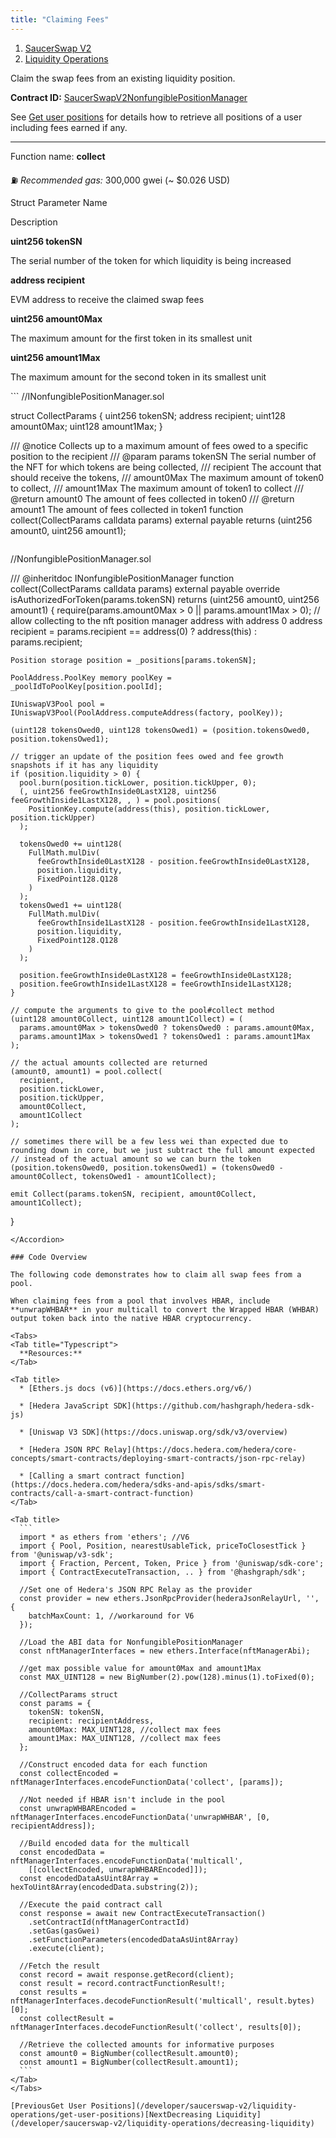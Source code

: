 ```yaml
---
title: "Claiming Fees"
---
```


1. [SaucerSwap V2](/developer/saucerswap-v2)
2. [Liquidity Operations](/developer/saucerswap-v2/liquidity-operations)

Claim the swap fees from an existing liquidity position.

**Contract ID:** [SaucerSwapV2NonfungiblePositionManager](https://hashscan.io/mainnet/contract/0.0.4053945)

See [Get user positions](/developer/saucerswap-v2/liquidity-operations/get-user-positions) for details how to retrieve all positions of a user including fees earned if any.

***

Function name: **collect**

⛽ *Recommended gas:* 300,000 gwei (\~ $0.026 USD)

Struct Parameter Name

Description

**uint256 tokenSN**

The serial number of the token for which liquidity is being increased

**address recipient**

EVM address to receive the claimed swap fees

**uint256 amount0Max**

The maximum amount for the first token in its smallest unit

**uint256 amount1Max**

The maximum amount for the second token in its smallest unit

<Accordion title="Solidity Interface & Function Body">
  ```
  //INonfungiblePositionManager.sol

  struct CollectParams {
    uint256 tokenSN;
    address recipient;
    uint128 amount0Max;
    uint128 amount1Max;
  }

  /// @notice Collects up to a maximum amount of fees owed to a specific position to the recipient
  /// @param params tokenSN The serial number of the NFT for which tokens are being collected,
  /// recipient The account that should receive the tokens,
  /// amount0Max The maximum amount of token0 to collect,
  /// amount1Max The maximum amount of token1 to collect
  /// @return amount0 The amount of fees collected in token0
  /// @return amount1 The amount of fees collected in token1
  function collect(CollectParams calldata params) external payable 
    returns (uint256 amount0, uint256 amount1);
  ```

  ```
  //NonfungiblePositionManager.sol

  /// @inheritdoc INonfungiblePositionManager
  function collect(CollectParams calldata params)
    external
    payable
    override
    isAuthorizedForToken(params.tokenSN)
    returns (uint256 amount0, uint256 amount1)
  {
    require(params.amount0Max > 0 || params.amount1Max > 0);
    // allow collecting to the nft position manager address with address 0
    address recipient = params.recipient == address(0) ? address(this) : params.recipient;

    Position storage position = _positions[params.tokenSN];

    PoolAddress.PoolKey memory poolKey = _poolIdToPoolKey[position.poolId];

    IUniswapV3Pool pool = IUniswapV3Pool(PoolAddress.computeAddress(factory, poolKey));

    (uint128 tokensOwed0, uint128 tokensOwed1) = (position.tokensOwed0, position.tokensOwed1);

    // trigger an update of the position fees owed and fee growth snapshots if it has any liquidity
    if (position.liquidity > 0) {
      pool.burn(position.tickLower, position.tickUpper, 0);
      (, uint256 feeGrowthInside0LastX128, uint256 feeGrowthInside1LastX128, , ) = pool.positions(
        PositionKey.compute(address(this), position.tickLower, position.tickUpper)
      );

      tokensOwed0 += uint128(
        FullMath.mulDiv(
          feeGrowthInside0LastX128 - position.feeGrowthInside0LastX128,
          position.liquidity,
          FixedPoint128.Q128
        )
      );
      tokensOwed1 += uint128(
        FullMath.mulDiv(
          feeGrowthInside1LastX128 - position.feeGrowthInside1LastX128,
          position.liquidity,
          FixedPoint128.Q128
        )
      );

      position.feeGrowthInside0LastX128 = feeGrowthInside0LastX128;
      position.feeGrowthInside1LastX128 = feeGrowthInside1LastX128;
    }

    // compute the arguments to give to the pool#collect method
    (uint128 amount0Collect, uint128 amount1Collect) = (
      params.amount0Max > tokensOwed0 ? tokensOwed0 : params.amount0Max,
      params.amount1Max > tokensOwed1 ? tokensOwed1 : params.amount1Max
    );

    // the actual amounts collected are returned
    (amount0, amount1) = pool.collect(
      recipient,
      position.tickLower,
      position.tickUpper,
      amount0Collect,
      amount1Collect
    );

    // sometimes there will be a few less wei than expected due to rounding down in core, but we just subtract the full amount expected
    // instead of the actual amount so we can burn the token
    (position.tokensOwed0, position.tokensOwed1) = (tokensOwed0 - amount0Collect, tokensOwed1 - amount1Collect);

    emit Collect(params.tokenSN, recipient, amount0Collect, amount1Collect);
  }
  ```
</Accordion>

### Code Overview

The following code demonstrates how to claim all swap fees from a pool.

When claiming fees from a pool that involves HBAR, include **unwrapWHBAR** in your multicall to convert the Wrapped HBAR (WHBAR) output token back into the native HBAR cryptocurrency.

<Tabs>
  <Tab title="Typescript">
    **Resources:**
  </Tab>

  <Tab title>
    * [Ethers.js docs (v6)](https://docs.ethers.org/v6/)

    * [Hedera JavaScript SDK](https://github.com/hashgraph/hedera-sdk-js)

    * [Uniswap V3 SDK](https://docs.uniswap.org/sdk/v3/overview)

    * [Hedera JSON RPC Relay](https://docs.hedera.com/hedera/core-concepts/smart-contracts/deploying-smart-contracts/json-rpc-relay)

    * [Calling a smart contract function](https://docs.hedera.com/hedera/sdks-and-apis/sdks/smart-contracts/call-a-smart-contract-function)
  </Tab>

  <Tab title>
    ```
    import * as ethers from 'ethers'; //V6
    import { Pool, Position, nearestUsableTick, priceToClosestTick } from '@uniswap/v3-sdk';
    import { Fraction, Percent, Token, Price } from '@uniswap/sdk-core';
    import { ContractExecuteTransaction, .. } from '@hashgraph/sdk';

    //Set one of Hedera's JSON RPC Relay as the provider
    const provider = new ethers.JsonRpcProvider(hederaJsonRelayUrl, '', {
      batchMaxCount: 1, //workaround for V6
    });

    //Load the ABI data for NonfungiblePositionManager
    const nftManagerInterfaces = new ethers.Interface(nftManagerAbi);

    //get max possible value for amount0Max and amount1Max
    const MAX_UINT128 = new BigNumber(2).pow(128).minus(1).toFixed(0);

    //CollectParams struct
    const params = {
      tokenSN: tokenSN,
      recipient: recipientAddress,    
      amount0Max: MAX_UINT128, //collect max fees
      amount1Max: MAX_UINT128, //collect max fees
    };

    //Construct encoded data for each function
    const collectEncoded = nftManagerInterfaces.encodeFunctionData('collect', [params]);  

    //Not needed if HBAR isn't include in the pool
    const unwrapWHBAREncoded = nftManagerInterfaces.encodeFunctionData('unwrapWHBAR', [0, recipientAddress]);

    //Build encoded data for the multicall
    const encodedData = nftManagerInterfaces.encodeFunctionData('multicall', 
      [[collectEncoded, unwrapWHBAREncoded]]);  
    const encodedDataAsUint8Array = hexToUint8Array(encodedData.substring(2));

    //Execute the paid contract call
    const response = await new ContractExecuteTransaction()
      .setContractId(nftManagerContractId)
      .setGas(gasGwei)
      .setFunctionParameters(encodedDataAsUint8Array)
      .execute(client);

    //Fetch the result
    const record = await response.getRecord(client);    
    const result = record.contractFunctionResult!;
    const results = nftManagerInterfaces.decodeFunctionResult('multicall', result.bytes)[0];
    const collectResult = nftManagerInterfaces.decodeFunctionResult('collect', results[0]);

    //Retrieve the collected amounts for informative purposes
    const amount0 = BigNumber(collectResult.amount0);
    const amount1 = BigNumber(collectResult.amount1);
    ```
  </Tab>
</Tabs>

[PreviousGet User Positions](/developer/saucerswap-v2/liquidity-operations/get-user-positions)[NextDecreasing Liquidity](/developer/saucerswap-v2/liquidity-operations/decreasing-liquidity)
